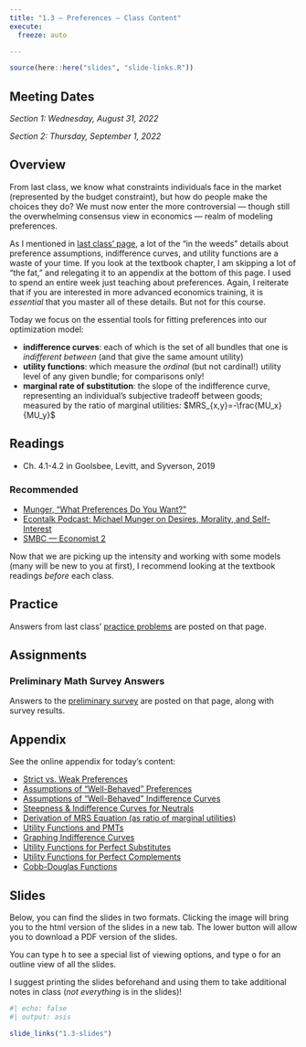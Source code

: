 ```yaml
---
title: "1.3 — Preferences — Class Content"
execute:
  freeze: auto

---
```


```r
source(here::here("slides", "slide-links.R"))
```

::: {.callout-note appearance=minimal}
# Meeting Dates
*Section 1: Wednesday, August 31, 2022*

*Section 2: Thursday, September 1, 2022*
:::

## <i class="fas fa-info-circle fa-lg"></i> Overview

From last class, we know what constraints individuals face in the market (represented by the budget constraint), but how do people make the choices they do? We must now enter the more controversial — though still the overwhelming consensus view in economics — realm of modeling preferences.

As I mentioned in [last class' page](/content/1.2-content), a lot of the "in the weeds" details about preference assumptions, indifference curves, and utility functions are a waste of your time. If you look at the textbook chapter, I am skipping a lot of "the fat," and relegating it to an appendix at the bottom of this page. I used to spend an entire week just teaching about preferences. Again, I reiterate that if you are interested in more advanced economics training, it is *essential* that you master all of these details. But not for this course.

Today we focus on the essential tools for fitting preferences into our optimization model:

- **indifference curves**: each of which is the set of all bundles that one is *indifferent between* (and that give the same amount utility)
- **utility functions**: which measure the *ordinal* (but not cardinal!) utility level of any given bundle; for comparisons only!
- **marginal rate of substitution**: the slope of the indifference curve, representing an individual's subjective tradeoff between goods; measured by the ratio of marginal utilities: $MRS_{x,y}=-\frac{MU_x}{MU_y}$

## <i class="fas fa-book-reader fa-lg"></i> Readings

- <i class="fas fa-book"></i> Ch. 4.1-4.2 in Goolsbee, Levitt, and Syverson, 2019

### Recommended

- [<i class="fas fa-external-link-square-alt"></i> Munger, “What Preferences Do You Want?”](https://www.aier.org/article/what-preferences-do-you-want/)
- [<i class="fas fa-podcast"></i> Econtalk Podcast: Michael Munger on Desires, Morality, and Self-Interest](https://www.econtalk.org/michael-munger-on-desires-morality-and-self-interest/)
- [<i class="fas fa-external-link-square-alt"></i> SMBC — Economist 2](https://www.smbc-comics.com/comic/economist-2)

Now that we are picking up the intensity and working with some models (many will be new to you at first), I recommend looking at the textbook readings *before* each class.

## <i class="fas fa-dumbbell"></i> Practice

Answers from last class' [practice problems](/practice/1.2-practice) are posted on that page.

## <i class="fas fa-laptop-code"></i> Assignments

### Preliminary Math Survey Answers

Answers to the [preliminary survey](/assignment/00-preliminary-survey) are posted on that page, along with survey results.

## <i class="fas fa-sigma"></i> Appendix

See the online appendix for today's content:

- [Strict vs. Weak Preferences](/resources/appendices/1.3-appendix.html#strict-vs.-weak-preferences)
- [Assumptions of "Well-Behaved" Preferences](/resources/appendices/1.3-appendix.html#assumptions-of-well-behaved-preferences)
- [Assumptions of "Well-Behaved" Indifference Curves](/resources/appendices/1.3-appendix.html#assumptions-of-well-behaved-indifference-curves)
- [Steepness & Indifference Curves for Neutrals](/resources/appendices/1.3-appendix.html#steepness-indifference-curves-for-neutrals)
- [Derivation of MRS Equation (as ratio of marginal utilities)](/resources/appendices/1.3-appendix.html#derivation-of-mrs-equation-as-ratio-of-marginal-utilities)
- [Utility Functions and PMTs](/resources/appendices/1.3-appendix.html#utility-functions-and-pmts)
- [Graphing Indifference Curves](/resources/appendices/1.3-appendix.html#graphing-indifference-curves)
- [Utility Functions for Perfect Substitutes](/resources/appendices/1.3-appendix.html#utility-functions-for-perfect-substitutes)
- [Utility Functions for Perfect Complements](/resources/appendices/1.3-appendix.html#utility-functions-for-perfect-complements)
- [Cobb-Douglas Functions](/resources/appendices/1.3-appendix.html#cobb-douglas-functions)

## <i class="fas fa-chalkboard-teacher"></i> Slides

Below, you can find the slides in two formats. Clicking the image will bring you to the html version of the slides in a new tab. The lower button will allow you to download a PDF version of the slides. 

::: callout-tip
You can type <kbd>h</kbd> to see a special list of viewing options, and type <kbd>o</kbd> for an outline view of all the slides.
:::

I suggest printing the slides beforehand and using them to take additional notes in class (*not everything* is in the slides)!

```r
#| echo: false
#| output: asis

slide_links("1.3-slides")
```

